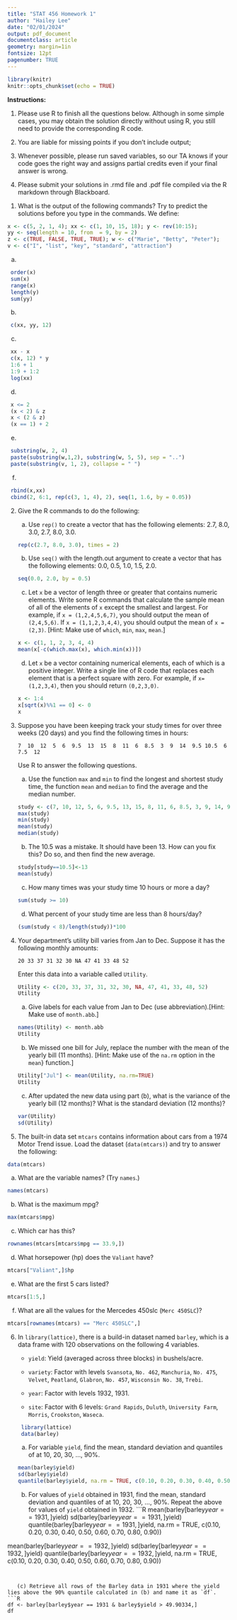 ```yaml
---
title: "STAT 456 Homework 1"
author: "Hailey Lee"
date: "02/01/2024"
output: pdf_document
documentclass: article 
geometry: margin=1in
fontsize: 12pt
pagenumber: TRUE
---
```


```r
library(knitr)
knitr::opts_chunk$set(echo = TRUE)
```

**Instructions:**

1. Please use R to finish all the questions below. Although in some simple cases, you may obtain the solution directly without using R, you still need to provide the corresponding R code.

2. You are liable for missing points if you don't include output;

3. Whenever possible, please run saved variables, so our TA knows if your code goes the right way and assigns partial credits even if your final answer is wrong.

4. Please submit your solutions in .rmd file and .pdf file compiled via the R markdown through Blackboard. 

\newpage

1. What is the output of the following commands? Try to predict the solutions before you type in the commands. We define:

```R
x <- c(5, 2, 1, 4); xx <- c(1, 10, 15, 18); y <- rev(10:15);
yy <- seq(length = 10, from  = 9, by = 2)
z <- c(TRUE, FALSE, TRUE, TRUE); w <- c("Marie", "Betty", "Peter");
v <- c("I", "list", "key", "standard", "attraction")
```

   (a) 
   ```R
    order(x)
    sum(x)
    range(x)
    length(y)
    sum(yy)
   ```
   
   
   (b) 
   ```R
    c(xx, yy, 12)
   ```


   (c) 
   ```R
    xx - x
    c(x, 12) * y
    1:6 + 1
    1:9 + 1:2
    log(xx)
   ```


   (d) 
   ```R
    x <= 2
    (x < 2) & z
    x < (2 & z)
    (x == 1) + 2
   ```


   (e) 
   ```R
    substring(w, 2, 4)
    paste(substring(w,1,2), substring(w, 5, 5), sep = "..")
    paste(substring(v, 1, 2), collapse = " ")
   ```
  
   
   (f)
   ```R
    rbind(x,xx)
    cbind(2, 6:1, rep(c(3, 1, 4), 2), seq(1, 1.6, by = 0.05))
   ```



2. Give the R commands to do the following:

   (a)  Use `rep()` to create a vector that has the following elements: 2.7, 8.0, 3.0, 2.7, 8.0, 3.0.
```R
rep(c(2.7, 8.0, 3.0), times = 2)
```


   (b) Use `seq()` with the length.out argument to create a vector that has the following elements: 0.0, 0.5, 1.0, 1.5, 2.0.
```R
seq(0.0, 2.0, by = 0.5)
```


   (c) Let `x` be a vector of length three or greater that contains numeric elements. Write some R commands that calculate the sample mean of all of the elements of `x` except the smallest and largest. For example, if `x = (1,2,4,5,6,7)`, you should output the mean of `(2,4,5,6)`. If `x = (1,1,2,3,4,4)`, you should output the mean of `x = (2,3)`. [Hint: Make use of `which`, `min`, `max`, `mean`.]
```R
x <- c(1, 1, 2, 3, 4, 4)
mean(x[-c(which.max(x), which.min(x))])
```


   (d) Let `x` be a vector containing numerical elements, each of which is a positive integer. Write a single line of R code that replaces each element that is a perfect square with zero.  For example, if `x=(1,2,3,4)`, then you should return `(0,2,3,0)`.
```R
x <- 1:4
x[sqrt(x)%%1 == 0] <- 0
x
```



3. Suppose you have been keeping track your study times for over three weeks (20 days) and you find the following times in hours:

   ```
   7  10  12  5  6  9.5  13  15  8  11  6  8.5  3  9  14  9.5 10.5  6  7.5  12
   ```

   Use R to answer the following questions.

   (a)  Use the function `max` and `min` to find the longest and shortest study time, the function  `mean` and `median` to find the average and the median number.
```R
study <- c(7, 10, 12, 5, 6, 9.5, 13, 15, 8, 11, 6, 8.5, 3, 9, 14, 9.5, 10.5, 6, 7.5, 12)
max(study)
min(study)
mean(study)
median(study)
```

   (b)  The 10.5 was a mistake. It should have been 13. How can you fix this? Do so, and then find the new average.
```R
study[study==10.5]<-13
mean(study)
```


   (c)  How many times was your study time 10 hours or more a day?
```R
sum(study >= 10)
```


   (d)  What percent of your study time are less than 8 hours/day?
```R
(sum(study < 8)/length(study))*100
```



4. Your department's utility bill varies from Jan to Dec. Suppose it has the following monthly amounts:

   ```
   20 33 37 31 32 30 NA 47 41 33 48 52
   ```
   
   Enter this data into a variable called `Utility`.
```R
Utility <- c(20, 33, 37, 31, 32, 30, NA, 47, 41, 33, 48, 52)
Utility
```
   
   
   (a)  Give labels for each value from Jan to Dec (use abbreviation).[Hint: Make use of `month.abb`.]
```R
names(Utility) <- month.abb
Utility
```


   (b)  We missed one bill for July, replace the number with the mean of the yearly bill (11 months). [Hint: Make use of the `na.rm` option in the `mean`} function.]
```R
Utility["Jul"] <- mean(Utility, na.rm=TRUE)
Utility
```
   
   
   (c)  After updated the new data using part (b), what is the variance of the yearly bill (12 months)? What is the standard deviation (12 months)?
```R
var(Utility)
sd(Utility)
```



5. The built-in data set `mtcars` contains information about cars from a 1974 Motor Trend issue. Load the dataset (`data(mtcars)`) and try to answer the following:
```R
data(mtcars)
```
 
 
   (a)  What are the variable names? (Try `names`.)
```R
names(mtcars)
```


   (b)  What is the maximum mpg?
```R
max(mtcars$mpg)
```


   (c)  Which car has this?
```R
rownames(mtcars[mtcars$mpg == 33.9,])
```


   (d)  What horsepower (hp) does the `Valiant` have?
```R
mtcars["Valiant",]$hp
```


   (e)  What are the first 5 cars listed?
```R
mtcars[1:5,]
```


   (f)  What are all the values for the Mercedes 450slc (`Merc 450SLC`)?
```R
mtcars[rownames(mtcars) == "Merc 450SLC",]
```


6. In `library(lattice)`, there is a build-in dataset named `barley`, which is a data frame with 120 observations on the following 4 variables.

   * `yield`: Yield (averaged across three blocks) in bushels/acre.

   * `variety`: Factor with levels `Svansota`, `No. 462`, `Manchuria`, `No. 475`, `Velvet`, `Peatland`, `Glabron`, `No. 457`, `Wisconsin No. 38`, `Trebi`.

   * `year`: Factor with levels 1932, 1931.

   * `site`: Factor with 6 levels: `Grand Rapids`, `Duluth`, `University Farm`, `Morris`, `Crookston`, `Waseca`.

   ```R
	library(lattice)
	data(barley)
   ```


   (a) For variable `yield`, find the mean, standard deviation and quantiles of at 10, 20, 30, ..., 90%.
```R
mean(barley$yield)
sd(barley$yield)
quantile(barley$yield, na.rm = TRUE, c(0.10, 0.20, 0.30, 0.40, 0.50, 0.60, 0.70, 0.80, 0.90))
```


   (b) For values of `yield` obtained in 1931, find the mean, standard deviation and quantiles of at 10, 20, 30, ..., 90%. Repeat the above for values of `yield` obtained in 1932.
```R
mean(barley[barley$year == 1931,]$yield)
sd(barley[barley$year == 1931,]$yield)
quantile(barley[barley$year == 1931,]$yield, na.rm = TRUE, c(0.10, 0.20, 0.30, 0.40, 0.50, 0.60, 0.70, 0.80, 0.90))

mean(barley[barley$year == 1932,]$yield)
sd(barley[barley$year == 1932,]$yield)
quantile(barley[barley$year == 1932,]$yield, na.rm = TRUE, c(0.10, 0.20, 0.30, 0.40, 0.50, 0.60, 0.70, 0.80, 0.90))
```


   (c) Retrieve all rows of the Barley data in 1931 where the yield lies above the 90% quantile calculated in (b) and name it as `df`.
```R
df <- barley[barley$year == 1931 & barley$yield > 49.90334,]
df
```

 